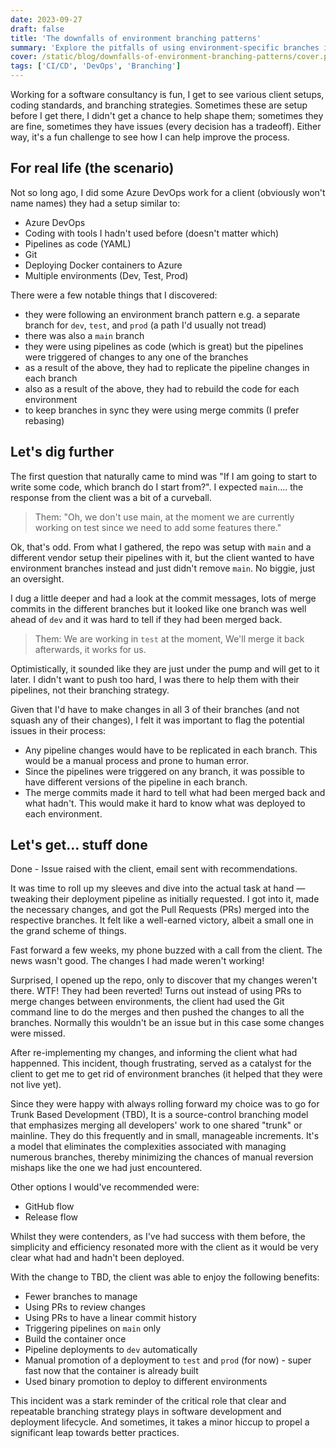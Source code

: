 ```yaml
---
date: 2023-09-27
draft: false
title: 'The downfalls of environment branching patterns'
summary: 'Explore the pitfalls of using environment-specific branches in CI/CD pipelines and discover how trunk-based branching and binary promotion can streamline your DevOps process. Optimize your CI/CD workflow for efficiency and consistency.'
cover: /static/blog/downfalls-of-environment-branching-patterns/cover.png
tags: ['CI/CD', 'DevOps', 'Branching']
---
```


Working for a software consultancy is fun, I get to see various client setups, coding standards, and branching strategies. Sometimes these are setup before I get there, I didn't get a chance to help shape them; sometimes they are fine, sometimes they have issues (every decision has a tradeoff). Either way, it's a fun challenge to see how I can help improve the process.

## For real life (the scenario)

Not so long ago, I did some Azure DevOps work for a client (obviously won't name names) they had a setup similar to:

- Azure DevOps
- Coding with tools I hadn't used before (doesn't matter which)
- Pipelines as code (YAML)
- Git
- Deploying Docker containers to Azure
- Multiple environments (Dev, Test, Prod)

There were a few notable things that I discovered:

- they were following an environment branch pattern e.g. a separate branch for `dev`, `test`, and `prod` (a path I'd usually not tread)
- there was also a `main` branch
- they were using pipelines as code (which is great) but the pipelines were triggered of changes to any one of the branches
- as a result of the above, they had to replicate the pipeline changes in each branch
- also as a result of the above, they had to rebuild the code for each environment
- to keep branches in sync they were using merge commits (I prefer rebasing)

## Let's dig further

The first question that naturally came to mind was "If I am going to start to write some code, which branch do I start from?". I expected `main`.... the response from the client was a bit of a curveball.

> Them: "Oh, we don't use main, at the moment we are currently working on test since we need to add some features there."

Ok, that's odd. From what I gathered, the repo was setup with `main` and a different vendor setup their pipelines with it, but the client wanted to have environment branches instead and just didn't remove `main`. No biggie, just an oversight.

I dug a little deeper and had a look at the commit messages, lots of merge commits in the different branches but it looked like one branch was well ahead of `dev` and it was hard to tell if they had been merged back. 

> Them: We are working in `test` at the moment, We'll merge it back afterwards, it works for us.

Optimistically, it sounded like they are just under the pump and will get to it later. I didn't want to push too hard, I was there to help them with their pipelines, not their branching strategy.

Given that I'd have to make changes in all 3 of their branches (and not squash any of their changes), I felt it was important to flag the potential issues in their process:

- Any pipeline changes would have to be replicated in each branch. This would be a manual process and prone to human error.
- Since the pipelines were triggered on any branch, it was possible to have different versions of the pipeline in each branch.
- The merge commits made it hard to tell what had been merged back and what hadn't. This would make it hard to know what was deployed to each environment.

## Let's get... stuff done

Done - Issue raised with the client, email sent with recommendations.

It was time to roll up my sleeves and dive into the actual task at hand — tweaking their deployment pipeline as initially requested. I got into it, made the necessary changes, and got the Pull Requests (PRs) merged into the respective branches. It felt like a well-earned victory, albeit a small one in the grand scheme of things.

Fast forward a few weeks, my phone buzzed with a call from the client. The news wasn't good. The changes I had made weren't working! 

Surprised, I opened up the repo, only to discover that my changes weren't there. WTF! They had been reverted! Turns out instead of using PRs to merge changes between environments, the client had used the Git command line to do the merges and then pushed the changes to all the branches. Normally this wouldn't be an issue but in this case some changes were missed.

After re-implementing my changes, and informing the client what had happenned. This incident, though frustrating, served as a catalyst for the client to get me to get rid of environment branches (it helped that they were not live yet).

Since they were happy with always rolling forward my choice was to go for Trunk Based Development (TBD), It is a source-control branching model that emphasizes merging all developers' work to one shared "trunk" or mainline. They do this frequently and in small, manageable increments. It's a model that eliminates the complexities associated with managing numerous branches, thereby minimizing the chances of manual reversion mishaps like the one we had just encountered.

Other options I would've recommended were:

- GitHub flow
- Release flow

Whilst they were contenders, as I've had success with them before, the simplicity and efficiency resonated more with the client as it would be very clear what had and hadn't been deployed.

With the change to TBD, the client was able to enjoy the following benefits:

- Fewer branches to manage
- Using PRs to review changes
- Using PRs to have a linear commit history
- Triggering pipelines on `main` only
- Build the container once
- Pipeline deployments to `dev` automatically
- Manual promotion of a deployment to `test` and `prod` (for now) - super fast now that the container is already built
- Used binary promotion to deploy to different environments

This incident was a stark reminder of the critical role that clear and repeatable branching strategy plays in software development and deployment lifecycle. And sometimes, it takes a minor hiccup to propel a significant leap towards better practices.
